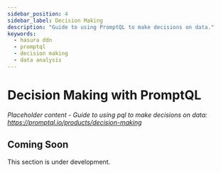 ```yaml
---
sidebar_position: 4
sidebar_label: Decision Making
description: "Guide to using PromptQL to make decisions on data."
keywords:
  - hasura ddn
  - promptql
  - decision making
  - data analysis
---
```


# Decision Making with PromptQL

_Placeholder content - Guide to using pql to make decisions on data: https://promptql.io/products/decision-making_

## Coming Soon

This section is under development.
